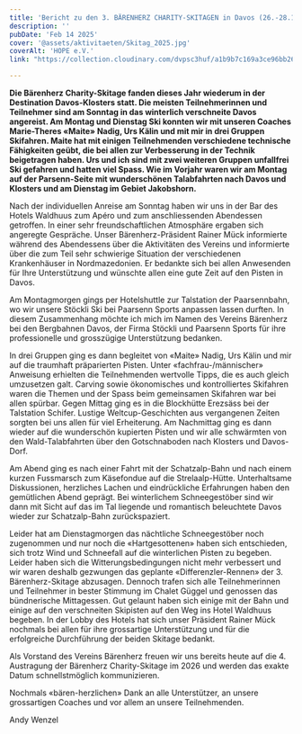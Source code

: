 ```yaml
---
title: 'Bericht zu den 3. BÄRENHERZ CHARITY-SKITAGEN in Davos (26.-28.1.2025)'
description: ''
pubDate: 'Feb 14 2025'
cover: '@assets/aktivitaeten/Skitag_2025.jpg'
coverAlt: 'HOPE e.V.'
link: "https://collection.cloudinary.com/dvpsc3huf/a1b9b7c169a3ce96bb2648b5abbbbcf7"

---
```


**Die Bärenherz Charity-Skitage fanden dieses Jahr wiederum in der Destination Davos-Klosters statt. 
Die meisten Teilnehmerinnen und Teilnehmer sind am Sonntag in das winterlich verschneite Davos 
angereist. Am Montag und Dienstag Ski konnten wir mit unseren Coaches Marie-Theres «Maite» 
Nadig, Urs Kälin und mit mir in drei Gruppen Skifahren. Maite hat mit einigen Teilnehmenden 
verschiedene technische Fähigkeiten geübt, die bei allen zur Verbesserung in der Technik 
beigetragen haben. Urs und ich sind mit zwei weiteren Gruppen unfallfrei Ski gefahren und hatten 
viel Spass. Wie im Vorjahr waren wir am Montag auf der Parsenn-Seite mit wunderschönen 
Talabfahrten nach Davos und Klosters und am Dienstag im Gebiet Jakobshorn.**

Nach der individuellen Anreise am Sonntag haben wir uns in der Bar des Hotels Waldhuus zum Apéro 
und zum anschliessenden Abendessen getroffen. In einer sehr freundschaftlichen Atmosphäre 
ergaben sich angeregte Gespräche. Unser Bärenherz-Präsident Rainer Mück informierte während des 
Abendessens über die Aktivitäten des Vereins und informierte über die zum Teil sehr schwierige 
Situation der verschiedenen Krankenhäuser in Nordmazedonien. Er bedankte sich bei allen 
Anwesenden für Ihre Unterstützung und wünschte allen eine gute Zeit auf den Pisten in Davos.

Am Montagmorgen gings per Hotelshuttle zur Talstation der Paarsennbahn, wo wir unsere Stöckli Ski 
bei Paarsenn Sports anpassen lassen durften. In diesem Zusammenhang möchte ich mich im Namen 
des Vereins Bärenherz bei den Bergbahnen Davos, der Firma Stöckli und Paarsenn Sports für ihre professionelle 
und grosszügige Unterstützung bedanken.

In drei Gruppen ging es dann begleitet von «Maite» Nadig, Urs Kälin und mir auf die traumhaft 
präparierten Pisten. Unter «fachfrau-/männischer» Anweisung erhielten die Teilnehmenden wertvolle 
Tipps, die es auch gleich umzusetzen galt. Carving sowie ökonomisches und kontrolliertes Skifahren 
waren die Themen und der Spass beim gemeinsamen Skifahren war bei allen spürbar. Gegen Mittag 
ging es in die Blockhütte Erezsäss bei der Talstation Schifer. Lustige Weltcup-Geschichten aus 
vergangenen Zeiten sorgten bei uns allen für viel Erheiterung. Am Nachmittag ging es dann wieder 
auf die wunderschön kupierten Pisten und wir alle schwärmten von den Wald-Talabfahrten über den 
Gotschnaboden nach Klosters und Davos-Dorf.

Am Abend ging es nach einer Fahrt mit der Schatzalp-Bahn und nach einem kurzen Fussmarsch zum 
Käsefondue auf die Strelaalp-Hütte. Unterhaltsame Diskussionen, herzliches Lachen und 
eindrückliche Erfahrungen haben den gemütlichen Abend geprägt. Bei winterlichem Schneegestöber 
sind wir dann mit Sicht auf das im Tal liegende und romantisch beleuchtete Davos wieder zur 
Schatzalp-Bahn zurückspaziert.

Leider hat am Dienstagmorgen das nächtliche Schneegestöber noch zugenommen und nur noch die 
«Hartgesottenen» haben sich entschieden, sich trotz Wind und Schneefall auf die winterlichen Pisten 
zu begeben. Leider haben sich die Witterungsbedingungen nicht mehr verbessert und wir waren 
deshalb gezwungen das geplante «Differenzler-Rennen» der 3. Bärenherz-Skitage abzusagen. 
Dennoch trafen sich alle Teilnehmerinnen und Teilnehmer in bester Stimmung im Chalet Güggel und 
genossen das bündnerische Mittagessen. Gut gelaunt haben sich einige mit der Bahn und einige auf 
den verschneiten Skipisten auf den Weg ins Hotel Waldhuus begeben. In der Lobby des Hotels hat 
sich unser Präsident Rainer Mück nochmals bei allen für ihre grossartige Unterstützung und für die 
erfolgreiche Durchführung der beiden Skitage bedankt.

Als Vorstand des Vereins Bärenherz freuen wir uns bereits heute auf die 4. Austragung der Bärenherz 
Charity-Skitage im 2026 und werden das exakte Datum schnellstmöglich kommunizieren. 

Nochmals «bären-herzlichen» Dank an alle Unterstützer, an unsere grossartigen Coaches und vor 
allem an unsere Teilnehmenden.

Andy Wenzel
